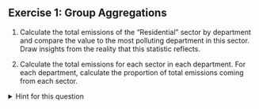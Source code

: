 ::: {.exercise}
## Exercise 1: Group Aggregations

1. Calculate the total emissions of the "Residential" sector by department and compare the value to the most polluting department in this sector. Draw insights from the reality that this statistic reflects.

2. Calculate the total emissions for each sector in each department. For each department, calculate the proportion of total emissions coming from each sector.  

<details>
<summary>
Hint for this question
</summary>

* _"Group by"_ = `groupby`
* _"Total emissions"_ = `agg({*** : "sum"})`
</details>

:::